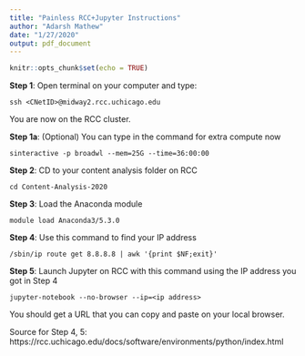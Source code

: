 ---
title: "Painless RCC+Jupyter Instructions"
author: "Adarsh Mathew"
date: "1/27/2020"
output: pdf_document
---

```{r setup, include=FALSE}
knitr::opts_chunk$set(echo = TRUE)
```


**Step 1**: Open terminal on your computer and type:

`ssh <CNetID>@midway2.rcc.uchicago.edu`

You are now on the RCC cluster.

**Step 1a**: (Optional) You can type in the command for extra compute now

`sinteractive -p broadwl --mem=25G --time=36:00:00`

**Step 2**: CD to your content analysis folder on RCC
	
`cd Content-Analysis-2020`

**Step 3**: Load the Anaconda module

`module load Anaconda3/5.3.0`

**Step 4**: Use this command to find your IP address

`/sbin/ip route get 8.8.8.8 | awk '{print $NF;exit}'`

**Step 5**: Launch Jupyter on RCC with this command using the IP address you got in Step 4

`jupyter-notebook --no-browser --ip=<ip address>`

You should get a URL that you can copy and paste on your local browser. 


Source for Step 4, 5: https://rcc.uchicago.edu/docs/software/environments/python/index.html